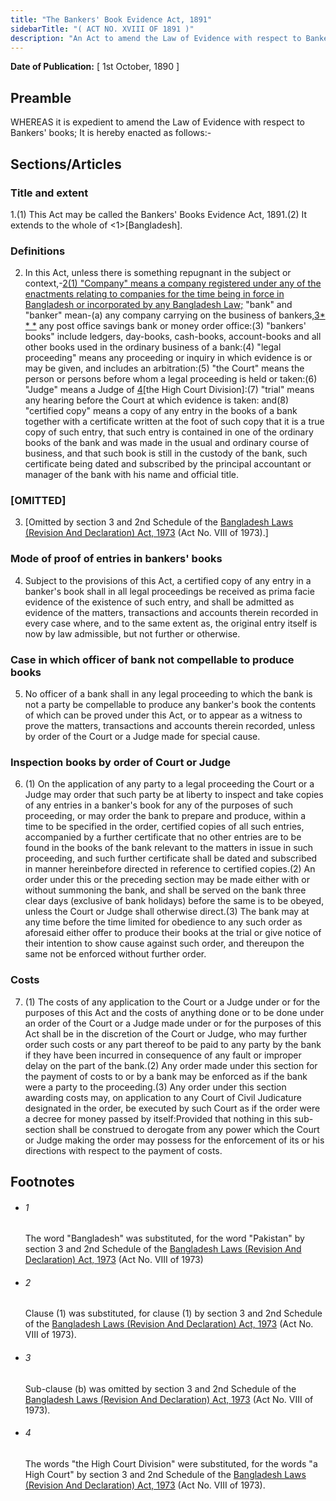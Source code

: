 ```yaml
---
title: "The Bankers' Book Evidence Act, 1891"
sidebarTitle: "( ACT NO. XVIII OF 1891 )"
description: "An Act to amend the Law of Evidence with respect to Bankers' Books."
---
```


**Date of Publication:** [ 1st October, 1890 ]

## Preamble

WHEREAS it is expedient to amend the Law of Evidence with respect to Bankers' books; It is hereby enacted as follows:-

## Sections/Articles

### Title and extent

1.(1) This Act may be called the Bankers' Books Evidence Act, 1891.(2) It extends to the whole of <1>[Bangladesh].

### Definitions

2. In this Act, unless there is something repugnant in the subject or context,-[2](1)[(1) "Company" means a company registered under any of the enactments relating to companies for the time being in force in Bangladesh or incorporated by any Bangladesh Law;](2) "bank" and "banker" mean-(a) any company carrying on the business of bankers,[3](2)[\* \* \*](c) any post office savings bank or money order office:(3) "bankers' books" include ledgers, day-books, cash-books, account-books and all other books used in the ordinary business of a bank:(4) "legal proceeding" means any proceeding or inquiry in which evidence is or may be given, and includes an arbitration:(5) "the Court" means the person or persons before whom a legal proceeding is held or taken:(6) "Judge" means a Judge of [4](3)[the High Court Division]:(7) "trial" means any hearing before the Court at which evidence is taken: and(8) "certified copy" means a copy of any entry in the books of a bank together with a certificate written at the foot of such copy that it is a true copy of such entry, that such entry is contained in one of the ordinary books of the bank and was made in the usual and ordinary course of business, and that such book is still in the custody of the bank, such certificate being dated and subscribed by the principal accountant or manager of the bank with his name and official title.

### [OMITTED]

3. [Omitted by section 3 and 2nd Schedule of the [Bangladesh Laws (Revision And Declaration) Act, 1973](/act-430.html "Bangladesh Laws (Revision And Declaration) Act, 1973") (Act No. VIII of 1973).]

### Mode of proof of entries in bankers' books

4. Subject to the provisions of this Act, a certified copy of any entry in a banker's book shall in all legal proceedings be received as prima facie evidence of the existence of such entry, and shall be admitted as evidence of the matters, transactions and accounts therein recorded in every case where, and to the same extent as, the original entry itself is now by law admissible, but not further or otherwise.

### Case in which officer of bank not compellable to produce books

5. No officer of a bank shall in any legal proceeding to which the bank is not a party be compellable to produce any banker's book the contents of which can be proved under this Act, or to appear as a witness to prove the matters, transactions and accounts therein recorded, unless by order of the Court or a Judge made for special cause.

### Inspection books by order of Court or Judge

6. (1) On the application of any party to a legal proceeding the Court or a Judge may order that such party be at liberty to inspect and take copies of any entries in a banker's book for any of the purposes of such proceeding, or may order the bank to prepare and produce, within a time to be specified in the order, certified copies of all such entries, accompanied by a further certificate that no other entries are to be found in the books of the bank relevant to the matters in issue in such proceeding, and such further certificate shall be dated and subscribed in manner hereinbefore directed in reference to certified copies.(2) An order under this or the preceding section may be made either with or without summoning the bank, and shall be served on the bank three clear days (exclusive of bank holidays) before the same is to be obeyed, unless the Court or Judge shall otherwise direct.(3) The bank may at any time before the time limited for obedience to any such order as aforesaid either offer to produce their books at the trial or give notice of their intention to show cause against such order, and thereupon the same not be enforced without further order.

### Costs

7. (1) The costs of any application to the Court or a Judge under or for the purposes of this Act and the costs of anything done or to be done under an order of the Court or a Judge made under or for the purposes of this Act shall be in the discretion of the Court or Judge, who may further order such costs or any part thereof to be paid to any party by the bank if they have been incurred in consequence of any fault or improper delay on the part of the bank.(2) Any order made under this section for the payment of costs to or by a bank may be enforced as if the bank were a party to the proceeding.(3) Any order under this section awarding costs may, on application to any Court of Civil Judicature designated in the order, be executed by such Court as if the order were a decree for money passed by itself:Provided that nothing in this sub-section shall be construed to derogate from any power which the Court or Judge making the order may possess for the enforcement of its or his directions with respect to the payment of costs.

## Footnotes

- ###### 1

  The word "Bangladesh" was substituted, for the word "Pakistan" by section 3 and 2nd Schedule of the [Bangladesh Laws (Revision And Declaration) Act, 1973](/act-430.html "Bangladesh Laws (Revision And Declaration) Act, 1973") (Act No. VIII of 1973)

- ###### 2

  Clause (1) was substituted, for clause (1) by section 3 and 2nd Schedule of the [Bangladesh Laws (Revision And Declaration) Act, 1973](/act-430.html "Bangladesh Laws (Revision And Declaration) Act, 1973") (Act No. VIII of 1973).

- ###### 3

  Sub-clause (b) was omitted by section 3 and 2nd Schedule of the [Bangladesh Laws (Revision And Declaration) Act, 1973](/act-430.html "Bangladesh Laws (Revision And Declaration) Act, 1973") (Act No. VIII of 1973).

- ###### 4

  The words "the High Court Division" were substituted, for the words "a High Court" by section 3 and 2nd Schedule of the [Bangladesh Laws (Revision And Declaration) Act, 1973](/act-430.html "Bangladesh Laws (Revision And Declaration) Act, 1973") (Act No. VIII of 1973).
